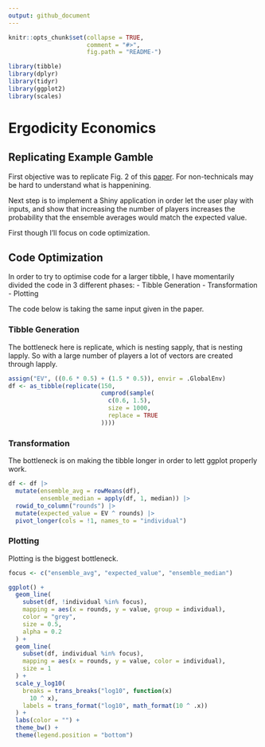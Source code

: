 ```yaml
---
output: github_document
---
```

<!-- README.md is generated from README.Rmd. Please edit that file -->

```r
knitr::opts_chunk$set(collapse = TRUE,
                      comment = "#>",
                      fig.path = "README-")

library(tibble)
library(dplyr)
library(tidyr)
library(ggplot2)
library(scales)
```

# Ergodicity Economics

## Replicating Example Gamble
First objective was to replicate Fig. 2 of this [paper](https://rdcu.be/cS2t3). For non-technicals may be hard to understand what is happenining.   

Next step is to implement a Shiny application in order let the user play with inputs, and show that increasing the number of players increases the probability that the ensemble averages would match the expected value.

First though I'll focus on code optimization.

## Code Optimization
In order to try to optimise code for a larger tibble, I have momentarily divided the code in 3 different phases:
- Tibble Generation
- Transformation
- Plotting

The code below is taking the same input given in the paper.

### Tibble Generation
The bottleneck here is replicate, which is nesting sapply, that is nesting lapply. So with a large number of players a lot of vectors are created through lapply. 

```r
assign("EV", ((0.6 * 0.5) + (1.5 * 0.5)), envir = .GlobalEnv)
df <- as_tibble(replicate(150,
                          cumprod(sample(
                            c(0.6, 1.5),
                            size = 1000,
                            replace = TRUE
                          ))))
```

### Transformation
The bottleneck is on making the tibble longer in order to lett ggplot properly work.

```r
df <- df |>
  mutate(ensemble_avg = rowMeans(df),
         ensemble_median = apply(df, 1, median)) |>
  rowid_to_column("rounds") |>
  mutate(expected_value = EV ^ rounds) |>
  pivot_longer(cols = !1, names_to = "individual")
```

### Plotting
Plotting is the biggest bottleneck.

```r
focus <- c("ensemble_avg", "expected_value", "ensemble_median")

ggplot() +
  geom_line(
    subset(df, !individual %in% focus),
    mapping = aes(x = rounds, y = value, group = individual),
    color = "grey",
    size = 0.5,
    alpha = 0.2
  ) +
  geom_line(
    subset(df, individual %in% focus),
    mapping = aes(x = rounds, y = value, color = individual),
    size = 1
  ) +
  scale_y_log10(
    breaks = trans_breaks("log10", function(x)
      10 ^ x),
    labels = trans_format("log10", math_format(10 ^ .x))
  ) +
  labs(color = "") +
  theme_bw() +
  theme(legend.position = "bottom")
```









